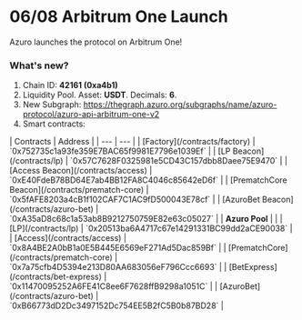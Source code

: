 
# 06/08 Arbitrum One Launch

Azuro launches the protocol on Arbitrum One!


### What's new?

1. Chain ID: <b>42161 (0xa4b1)</b>
2. Liquidity Pool. Asset: <b>USDT</b>. Decimals: <b>6</b>.
3. New Subgraph: https://thegraph.azuro.org/subgraphs/name/azuro-protocol/azuro-api-arbitrum-one-v2
4. Smart contracts:

<div className="mt-6 overflow-auto">
  | Contracts | Address |
  | --- | --- |
  | [Factory](/contracts/factory) | `0x752735c1a93fe359E7BAC65f9981E7796e1039Ef` |
  | [LP Beacon](/contracts/lp) | `0x57C7628F0325981e5CD43C157dbb8Daee75E9470` |
  | [Access Beacon](/contracts/access) | `0xE40FdeB78BD64E7ab4BB12FA8C4046c85642eD6f` |
  | [PrematchCore Beacon](/contracts/prematch-core) | `0x5fAFE8203a4cB1f102CAF7C1AC9fD500043E78cf` |
  | [AzuroBet Beacon](/contracts/azuro-bet) | `0xA35aD8c68c1a53ab8B9212750759E82e63c05027` |
  | <b className="block text-center">Azuro Pool</b> |  |
  | [LP](/contracts/lp) | `0x20513ba6A4717c67e14291331BC99dd2aCE90038` |
  | [Access](/contracts/access) | `0x8A4BE2A0bB1a0E5B445E6569eF271Ad5Dac859Bf` |
  | [PrematchCore](/contracts/prematch-core) | `0x7a75cfb4D5394e213D80AA683056eF796Ccc6693` |
  | [BetExpress](/contracts/bet-express) | `0x11470095252A6FE41C8ee6F7628ffB9298a1051C` |
  | [AzuroBet](/contracts/azuro-bet) | `0xB66773dD2Dc3497152Dc754EE5B2fC5B0b87BD28` |
</div>
